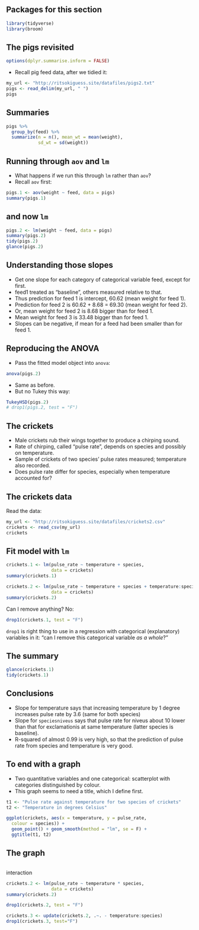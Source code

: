 ## Packages for this section

```r
library(tidyverse)
library(broom)
```


## The pigs revisited

```r
options(dplyr.summarise.inform = FALSE)
```

- Recall pig feed data, after we tidied it: 

```r
my_url <- "http://ritsokiguess.site/datafiles/pigs2.txt"
pigs <- read_delim(my_url, " ")
pigs 
```

## Summaries

```r
pigs %>%
  group_by(feed) %>%
  summarize(n = n(), mean_wt = mean(weight), 
            sd_wt = sd(weight))
```

## Running through `aov` and `lm`
- What happens if we run this through `lm` rather than `aov`? 
- Recall `aov` first: 

```r
pigs.1 <- aov(weight ~ feed, data = pigs)
summary(pigs.1)
```

## and now `lm`

\footnotesize
```r
pigs.2 <- lm(weight ~ feed, data = pigs)
summary(pigs.2)
tidy(pigs.2)
glance(pigs.2)
```
\normalsize

## Understanding those slopes
- Get one slope for each category of categorical variable feed, except
for first.
- feed1 treated as “baseline”, others measured relative to that.
- Thus prediction for feed 1 is intercept, 60.62 (mean weight for feed 1).
- Prediction for feed 2 is 60.62 + 8.68 = 69.30 (mean weight for feed 2).
- Or, mean weight for feed 2 is 8.68 bigger than for feed 1.
- Mean weight for feed 3 is 33.48 bigger than for feed 1.
- Slopes can be negative, if mean for a feed had been smaller than for
feed 1.

## Reproducing the ANOVA
- Pass the fitted model object into `anova`:

\footnotesize
```r
anova(pigs.2)
```
\normalsize

- Same as before.
- But no Tukey this way:

\footnotesize
```r
TukeyHSD(pigs.2)
# drop1(pigs.2, test = "F")
```
\normalsize

## The crickets
- Male crickets rub their wings together to produce a chirping sound.
- Rate of chirping, called “pulse rate”, depends on species and possibly
on temperature.
- Sample of crickets of two species’ pulse rates measured; temperature
also recorded.
- Does pulse rate differ for species, especially when temperature
accounted for?

## The crickets data
Read the data:

\small
```r
my_url <- "http://ritsokiguess.site/datafiles/crickets2.csv"
crickets <- read_csv(my_url)
crickets 
```
\normalsize
## Fit model with `lm` 

```r
crickets.1 <- lm(pulse_rate ~ temperature + species, 
                 data = crickets)
summary(crickets.1)
```

```r
crickets.2 <- lm(pulse_rate ~ temperature + species + temperature:species, 
                 data = crickets)
summary(crickets.2)

```


Can I remove anything? No:

```r
drop1(crickets.1, test = "F")
```

`drop1` is right thing to use in a regression with categorical (explanatory) variables in it: "can I remove this categorical variable *as a whole*?"

## The summary 

```r
glance(crickets.1)
tidy(crickets.1)
```

## Conclusions
- Slope for temperature says that increasing temperature by 1 degree
increases pulse rate by 3.6 (same for both species)
- Slope for `speciesniveus` says that pulse rate for niveus about 10
lower than that for exclamationis at same temperature (latter species
is baseline).
- R-squared of almost 0.99 is very high, so that the prediction of pulse
rate from species and temperature is very good.

## To end with a graph

- Two quantitative variables and one categorical: scatterplot with categories distinguished by colour.
- This graph seems to need a title, which I define first. 

\small

```r
t1 <- "Pulse rate against temperature for two species of crickets"
t2 <- "Temperature in degrees Celsius"
```

\normalsize

```r
ggplot(crickets, aes(x = temperature, y = pulse_rate,
  colour = species)) +
  geom_point() + geom_smooth(method = "lm", se = F) +
  ggtitle(t1, t2)
```

## The graph

```r
```


interaction

```r
crickets.2 <- lm(pulse_rate ~ temperature * species, 
                 data = crickets)
summary(crickets.2)
```

```r
drop1(crickets.2, test = "F")
```

```r
crickets.3 <- update(crickets.2, .~. - temperature:species)
drop1(crickets.3, test="F")
```


